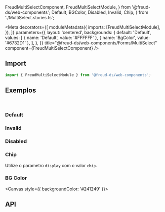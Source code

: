   FreudMultiSelectComponent,
  FreudMultiSelectModule,
} from '@freud-ds/web-components';
  Default,
  BGColor,
  Disabled,
  Invalid,
  Chip,
} from './MultiSelect.stories.ts';

<Meta
  decorators={[
    moduleMetadata({
      imports: [FreudMultiSelectModule],
    }),
  ]}
  parameters={{
    layout: 'centered',
    backgrounds: {
      default: 'Default',
      values: [
        { name: 'Default', value: '#FFFFFF' },
        { name: 'BgColor', value: '#6732D1' },
      ],
    },
  }}
  title="@freud-ds/web-components/Forms/MultiSelect"
  component={FreudMultiSelectComponent}
/>

<FreudHeaderComponent
  title="Multiselect"
  description="O MultiSelect permite a pessoa usuária escolha várias opções dentro de uma lista já pré-definida."
/>

## <a id="importing"></a>Import

```ts
import { FreudMultiSelectModule } from '@freud-ds/web-components';
```

## <a id="exemplos"></a>Exemplos

<br />

### Default

<Canvas>
  <Story story={Default} />
</Canvas>

### Invalid

<Canvas>
  <Story story={Invalid} />
</Canvas>

### Disabled

<Canvas>
  <Story story={Disabled} />
</Canvas>

### Chip

Utilize o parametro `display` com o valor `chip`.

<Canvas>
  <Story story={Chip} />
</Canvas>

### BG Color

<Canvas style={{ backgroundColor: '#241249' }}>
  <Story story={BGColor} />
</Canvas>

## <a id="api"></a>API

<ArgsTable of={FreudMultiSelectComponent} />
